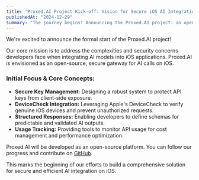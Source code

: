 ```yaml
---
title: "Proxed.AI Project Kick-off: Vision for Secure iOS AI Integration"
publishedAt: "2024-12-29"
summary: "The journey begins! Announcing the Proxed.AI project: an open-source iOS Proxy API with DeviceCheck, aiming to simplify secure AI model usage and key protection."
---
```


We're excited to announce the formal start of the Proxed.AI project!

Our core mission is to address the complexities and security concerns developers face when integrating AI models into iOS applications. Proxed.AI is envisioned as an open-source, secure gateway for AI calls on iOS.

### Initial Focus & Core Concepts:

*   **Secure Key Management:** Designing a robust system to protect API keys from client-side exposure.
*   **DeviceCheck Integration:** Leveraging Apple's DeviceCheck to verify genuine iOS devices and prevent unauthorized requests.
*   **Structured Responses:** Enabling developers to define schemas for predictable and validated AI outputs.
*   **Usage Tracking:** Providing tools to monitor API usage for cost management and performance optimization.

Proxed.AI will be developed as an open-source platform. You can follow our progress and contribute on [GitHub](https://github.com/nech-ai/proxed).

This marks the beginning of our efforts to build a comprehensive solution for secure and efficient AI integration on iOS.
